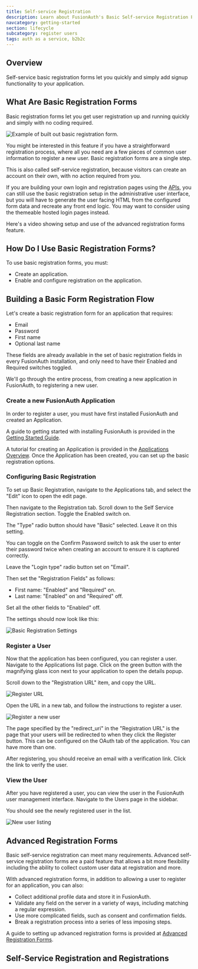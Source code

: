 ```yaml
---
title: Self-service Registration
description: Learn about FusionAuth's Basic Self-service Registration Forms.
navcategory: getting-started
section: lifecycle
subcategory: register users
tags: auth as a service, b2b2c
---
```


## Overview

Self-service basic registration forms let you quickly and simply add signup functionality to your application.

## What Are Basic Registration Forms

Basic registration forms let you get user registration up and running quickly and simply with no coding required.

![Example of built out basic registration form.](/img/docs/lifecycle/register-users/register-new-user.png)

You might be interested in this feature if you have a straightforward registration process, where all you need are a few pieces of common user information to register a new user. Basic registration forms are a single step.

This is also called self-service registration, because visitors can create an account on their own, with no action required from you.

If you are building your own login and registration pages using the [APIs](/docs/apis/), you can still use the basic registration setup in the administrative user interface, but you will have to generate the user facing HTML from the configured form data and recreate any front end logic. You may want to consider using the themeable hosted login pages instead.

Here's a video showing setup and use of the advanced registration forms feature.

<YouTube id="kvn9bj1tTV8" />


## How Do I Use Basic Registration Forms?

To use basic registration forms, you must:

* Create an application.
* Enable and configure registration on the application.

## Building a Basic Form Registration Flow

Let's create a basic registration form for an application that requires:

* Email
* Password
* First name
* Optional last name

These fields are already available in the set of basic registration fields in every FusionAuth installation, and only need to have their <InlineUIElement>Enabled</InlineUIElement> and <InlineUIElement>Required</InlineUIElement> switches toggled.

We'll go through the entire process, from creating a new application in FusionAuth, to registering a new user.

### Create a new FusionAuth Application

In order to register a user, you must have first installed FusionAuth and created an Application.

A guide to getting started with installing FusionAuth is provided in the [Getting Started Guide](/docs/get-started/).

A tutorial for creating an Application is provided in the [Applications Overview](/docs/get-started/core-concepts/applications). Once the Application has been created, you can set up the basic registration options.

### Configuring Basic Registration

To set up Basic Registration, navigate to the Applications tab, and select the "Edit" icon to open the edit page.

Then navigate to the <Breadcrumb>Registration</Breadcrumb> tab. Scroll down to the <InlineUIElement>Self Service Registration</InlineUIElement> section. Toggle the <InlineUIElement>Enabled</InlineUIElement> switch on.

The "Type" radio button should have "Basic" selected. Leave it on this setting.

You can toggle on the <InlineUIElement>Confirm Password</InlineUIElement> switch to ask the user to enter their password twice when creating an account to ensure it is captured correctly.

Leave the "Login type" radio button set on "Email".

Then set the "Registration Fields" as follows:

- First name: "Enabled" and "Required" on.
- Last name: "Enabled" on and "Required" off.

Set all the other fields to "Enabled" off.

The settings should now look like this:

![Basic Registration Settings](/img/docs/lifecycle/register-users/basic-registration-settings.png)

### Register a User

Now that the application has been configured, you can register a user. Navigate to the <Breadcrumb>Applications list</Breadcrumb> page. Click on the green button with the magnifying glass icon next to your application to open the details popup.

Scroll down to the "Registration URL" item, and copy the URL.

![Register URL](/img/docs/lifecycle/register-users/registration-url.png)

Open the URL in a new tab, and follow the instructions to register a user.

![Register a new user](/img/docs/lifecycle/register-users/register-new-user.png)

The page specified by the "redirect_uri" in the "Registration URL" is the page that your users will be redirected to when they click the <InlineUIElement>Register</InlineUIElement> button. This can be configured on the <Breadcrumb>OAuth</Breadcrumb> tab of the application. You can have more than one.

After registering, you should receive an email with a verification link. Click the link to verify the user.

### View the User
After you have registered a user, you can view the user in the FusionAuth user management interface. Navigate to the <Breadcrumb>Users</Breadcrumb> page in the sidebar.

You should see the newly registered user in the list.

![New user listing](/img/docs/lifecycle/register-users/new-user-listing.png)

## Advanced Registration Forms

Basic self-service registration can meet many requirements. Advanced self-service registration forms are a paid feature that allows a bit more flexibility including the ability to collect custom user data at registration and more.

<PremiumPlanBlurb />

With advanced registration forms, in addition to allowing a user to register for an application, you can also:

* Collect additional profile data and store it in FusionAuth.
* Validate any field on the server in a variety of ways, including matching a regular expression.
* Use more complicated fields, such as consent and confirmation fields.
* Break a registration process into a series of less imposing steps.

A guide to setting up advanced registration forms is provided at [Advanced Registration Forms](/docs/lifecycle/register-users/advanced-registration-forms).

## Self-Service Registration and Registrations

<RegistrationsSelfService />
